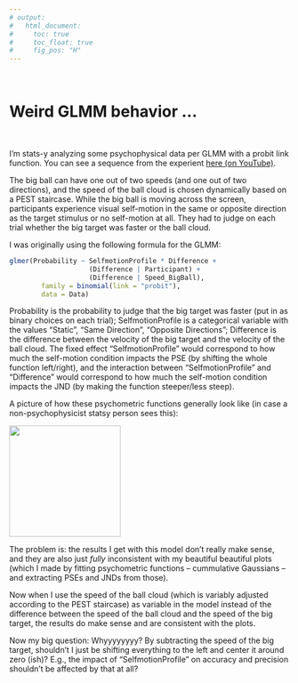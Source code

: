 ```yaml
---
# output:
#   html_document:
#     toc: true
#     toc_float: true
#     fig_pos: "H"
---
```

<br>

# Weird GLMM behavior ...<br>
<br>

I’m stats-y analyzing some psychophysical data per GLMM with a probit link function. You can see a sequence from the experient [here (on YouTube)](https://youtu.be/cchYev56eYU).

The big ball can have one out of two speeds (and one out of two directions), and the speed of the ball cloud is chosen dynamically based on a PEST staircase. While the big ball is moving across the screen, participants experience visual self-motion in the same or opposite direction as the target stimulus or no self-motion at all. They had to judge on each trial whether the big target was faster or the ball cloud.

I was originally using the following formula for the GLMM:
```r
glmer(Probability ~ SelfmotionProfile * Difference + 
                    (Difference | Participant) + 
                    (Difference | Speed_BigBall), 
        family = binomial(link = "probit"),
        data = Data)
```

Probability is the probability to judge that the big target was faster (put in as binary choices on each trial); SelfmotionProfile is a categorical variable with the values “Static”, “Same Direction”, “Opposite Directions”; Difference is the difference between the velocity of the big target and the velocity of the ball cloud. The fixed effect “SelfmotionProfile” would correspond to how much the self-motion condition impacts the PSE (by shifting the whole function left/right), and the interaction between “SelfmotionProfile” and “Difference” would correspond to how much the self-motion condition impacts the JND (by making the function steeper/less steep).

A picture of how these psychometric functions generally look like (in case a non-psychophysicist statsy person sees this):

<img src="images/PsychometricFunction.jpg" width="200px">
<br>


The problem is: the results I get with this model don’t really make sense, and they are also just *fully* inconsistent with my beautiful beautiful plots (which I made by fitting psychometric functions – cummulative Gaussians – and extracting PSEs and JNDs from those).

Now when I use the speed of the ball cloud (which is variably adjusted according to the PEST staircase) as variable in the model instead of the difference between the speed of the ball cloud and the speed of the big target, the results do make sense and are consistent with the plots.

Now my big question: Whyyyyyyyy? By subtracting the speed of the big target, shouldn’t I just be shifting everything to the left and center it around zero (ish)? E.g., the impact of “SelfmotionProfile” on accuracy and precision shouldn’t be affected by that at all?